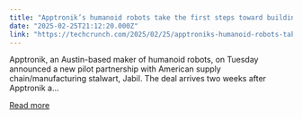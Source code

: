 ```yaml
---
title: "Apptronik’s humanoid robots take the first steps toward building themselves"
date: "2025-02-25T21:12:20.000Z"
link: "https://techcrunch.com/2025/02/25/apptroniks-humanoid-robots-take-the-first-steps-toward-building-themselves/"
---
```


Apptronik, an Austin-based maker of humanoid robots, on Tuesday announced a new pilot partnership with American supply chain/manufacturing stalwart, Jabil. The deal arrives two weeks after Apptronik a...

[Read more](https://techcrunch.com/2025/02/25/apptroniks-humanoid-robots-take-the-first-steps-toward-building-themselves/)
